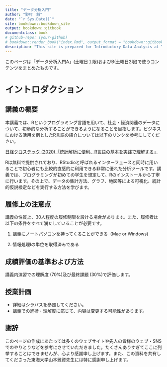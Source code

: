```yaml
--- 
title: "データ分析入門"
author: "野村　魁"
date: "`r Sys.Date()`"
site: bookdown::bookdown_site
output: bookdown::gitbook
documentclass: book
# github-repo: (your-github)
# bookdown::render_book("index.Rmd", output_format = "bookdown::gitbook")
description: "This site is prepared for Introductory Data Analysis at Tokai University. "
---
```


このページは「データ分析入門A」(土曜日１限)およびB(土曜日2限)で使うコンテンツをまとめたものです。

# イントロダクション

## 講義の概要

本講義では、Rというプログラミング言語を用いて、社会・経済関連のデータについて、初歩的な分析することができるようになることを目指します。ビジネスにおける活用を例としたR言語の紹介については以下のリンクを参考にしてください。

[日経クロステック (2020)「統計解析に便利、R言語の基本を実践で理解する」](https://xtech.nikkei.com/atcl/learning/lecture/19/00110/00002/)

Rは無料で提供されており、RStudioと呼ばれるインターフェースと同時に用いることで初心者にも比較的直感的に利用できる非常に優れた分析ツールです。講義では、プログラミングが初めての学生を想定して、Rのインストールから丁寧に行います。その上で、データの集計方法、グラフ、地図等による可視化、統計的仮説検定などを実行する方法を学びます。

## 履修上の注意点

講義の性質上、30人程度の履修制限を設ける場合があります。また、履修者は以下の条件をすべて満たしていることが必要です。

1.  講義にノートパソコンを持ってくることができる（Mac or Windows)

2.  情報処理Iの単位を取得済みである

## 成績評価の基準および方法

講義内演習での理解度 (70%)及び最終課題 (30%)で評価します。

## 授業計画

-   詳細はシラバスを参照してください。
-   講義での進捗・理解度に応じて、内容は変更する可能性があります。

## 謝辞

このページの作成にあたっては多くのウェブサイトや先人の皆様のウェブ・SNSでのやりとりなどを参考にさせていただきました。たくさんありすぎてここに列挙することはできませんが、心より感謝申し上げます。また、この資料を共有してくださった東海大学山本雅資先生には特に感謝申し上げます。

